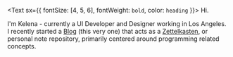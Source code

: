 <Text sx={{ fontSize: [4, 5, 6], fontWeight: `bold`, color: `heading` }}>
  Hi.
</Text>

I'm Kelena - currently a UI Developer and Designer working in Los Angeles. I recently started a [Blog](/blog) (this very one) that acts as a [Zettelkasten](https://writingcooperative.com/zettelkasten-how-one-german-scholar-was-so-freakishly-productive-997e4e0ca125), or personal note repository, primarily centered around programming related concepts. 
